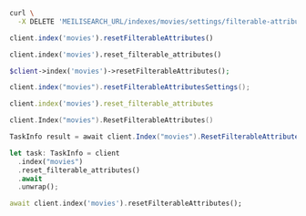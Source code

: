 <CodeGroup>

```bash cURL
curl \
  -X DELETE 'MEILISEARCH_URL/indexes/movies/settings/filterable-attributes'
```

```javascript JS
client.index('movies').resetFilterableAttributes()
```

```python Python
client.index('movies').reset_filterable_attributes()
```

```php PHP
$client->index('movies')->resetFilterableAttributes();
```

```java Java
client.index("movies").resetFilterableAttributesSettings();
```

```ruby Ruby
client.index('movies').reset_filterable_attributes
```

```go Go
client.Index("movies").ResetFilterableAttributes()
```

```csharp C#
TaskInfo result = await client.Index("movies").ResetFilterableAttributesAsync();
```

```rust Rust
let task: TaskInfo = client
  .index("movies")
  .reset_filterable_attributes()
  .await
  .unwrap();
```

```dart Dart
await client.index('movies').resetFilterableAttributes();
```
</CodeGroup>